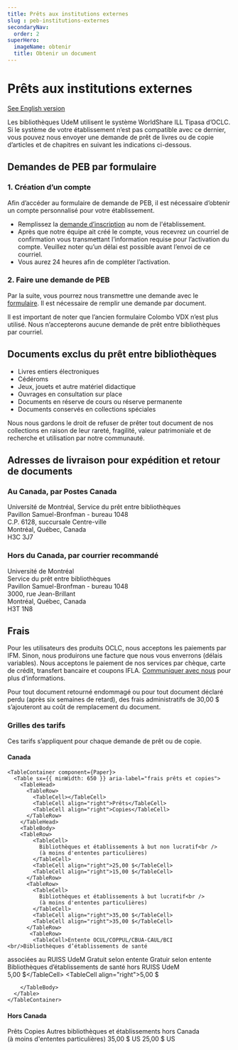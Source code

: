 ```yaml
---
title: Prêts aux institutions externes
slug : peb-institutions-externes
secondaryNav:
  order: 2
superHero:
  imageName: obtenir
  title: Obtenir un document
---
```



# Prêts aux institutions externes

[See English version](ill-external-librairies)

Les bibliothèques UdeM&nbsp;utilisent le système WorldShare ILL Tipasa d’OCLC. Si le système de votre établissement n’est pas compatible avec ce dernier, vous pouvez nous envoyer une demande de prêt de livres ou de copie d’articles et de chapitres en suivant les indications ci-dessous.

## Demandes de PEB par formulaire

### 1. Création d’un compte

Afin d’accéder au formulaire de demande de PEB, il est nécessaire d’obtenir un compte personnalisé pour votre établissement.

* Remplissez la [demande d’inscription](https://pbuq.libwizard.com/f/Inscription_PEB_Partenaires) au nom de l'établissement.
* Après que notre équipe ait créé le compte, vous recevrez un courriel de confirmation vous transmettant l’information requise pour l’activation du compte. Veuillez noter qu’un délai est possible avant l’envoi de ce courriel.
* Vous aurez 24 heures afin de compléter l’activation.

### 2. Faire une demande de PEB

Par la suite, vous pourrez nous transmettre une demande avec le [formulaire](https://42113.account.worldcat.org/account/route/lending/workform). Il est nécessaire de remplir une demande par document.

Il est important de noter que l’ancien formulaire Colombo VDX n’est plus utilisé. Nous n’accepterons aucune demande de prêt entre bibliothèques par courriel.

## Documents exclus du prêt entre bibliothèques

* Livres entiers électroniques
* Cédéroms
* Jeux, jouets et autre matériel didactique
* Ouvrages en consultation sur place
* Documents en réserve de cours ou réserve permanente
* Documents conservés en collections spéciales

Nous nous gardons le droit de refuser de prêter tout document de nos collections en raison de leur rareté, fragilité, valeur patrimoniale et de recherche et utilisation par notre communauté.

## Adresses de livraison pour expédition et retour de documents

### Au Canada, par Postes Canada

Université de Montréal, Service du prêt entre bibliothèques  
Pavillon Samuel-Bronfman - bureau 1048  
C.P. 6128, succursale Centre-ville  
Montréal, Québec, Canada  
H3C 3J7  

### Hors du Canada, par courrier recommandé

Université de Montréal  
Service du prêt entre bibliothèques  
Pavillon Samuel-Bronfman - bureau 1048  
3000, rue Jean-Brillant  
Montréal, Québec, Canada  
H3T 1N8  

## Frais

Pour les utilisateurs des produits OCLC, nous acceptons les paiements par IFM. Sinon, nous produirons une facture que nous vous enverrons (délais variables). Nous acceptons le paiement de nos services par chèque, carte de crédit, transfert bancaire et coupons IFLA. [Communiquer avec nous](mailto:peb@bib.umontreal.ca) pour plus d’informations.

Pour tout document retourné endommagé ou pour tout document déclaré perdu (après six semaines de retard), des frais administratifs de 30,00 $ s’ajouteront au coût de remplacement du document.

### Grilles des tarifs

Ces tarifs s’appliquent pour chaque demande de prêt ou de copie.

#### Canada

    <TableContainer component={Paper}>
      <Table sx={{ minWidth: 650 }} aria-label="frais prêts et copies">
        <TableHead>
          <TableRow>
            <TableCell></TableCell>
            <TableCell align="right">Prêts</TableCell>
            <TableCell align="right">Copies</TableCell>
          </TableRow>
        </TableHead>
        <TableBody>
        <TableRow>
            <TableCell>
              Bibliothèques et établissements à but non lucratif<br />
              (à moins d'ententes particulières)
            </TableCell>
            <TableCell align="right">25,00 $</TableCell>
            <TableCell align="right">15,00 $</TableCell>
          </TableRow>
          <TableRow>
            <TableCell>
              Bibliothèques et établissements à but lucratif<br />
              (à moins d'ententes particulières)
            </TableCell>
            <TableCell align="right">35,00 $</TableCell>
            <TableCell align="right">35,00 $</TableCell>
          </TableRow>
           <TableRow>
            <TableCell>Entente OCUL/COPPUL/CBUA-CAUL/BCI <br/>Bibliothèques d’établissements de santé
associées au RUISS UdeM</TableCell>
            <TableCell align="right">Gratuit selon entente</TableCell>
            <TableCell align="right">Gratuir selon entente</TableCell>
          </TableRow>
          <TableRow>
            <TableCell>
              Bibliothèques d’établissements de santé hors RUISS UdeM 
            </TableCell>
            <TableCell align="right">5,00 $</TableCell>
            <TableCell align="right">5,00 $</TableCell>
          </TableRow>
          
        </TableBody>
      </Table>
    </TableContainer>

#### Hors Canada

 <TableContainer component={Paper}>
      <Table sx={{ minWidth: 650 }} aria-label="frais hors Canada">
        <TableHead>
          <TableRow>
            <TableCell></TableCell>
            <TableCell align="right">Prêts</TableCell>
            <TableCell align="right">Copies</TableCell>
          </TableRow>
        </TableHead>
        <TableBody>
          <TableRow>
            <TableCell>
              Autres bibliothèques et établissements hors Canada<br />
              (à moins d'ententes particulières)
            </TableCell>
            <TableCell align="right">35,00 $ US</TableCell>
            <TableCell align="right">25,00 $ US</TableCell>
          </TableRow>
        </TableBody>
      </Table>
    </TableContainer>
